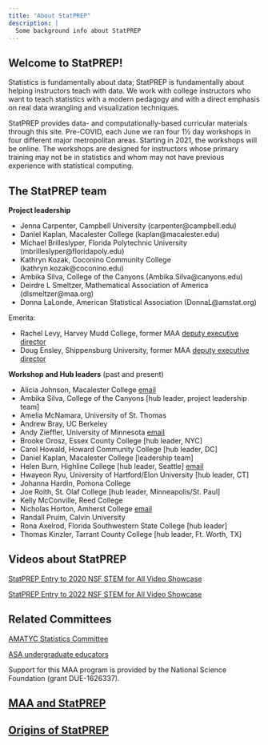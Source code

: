 ```yaml
---
title: "About StatPREP"
description: |
  Some background info about StatPREP
---
```


## Welcome to StatPREP!			

Statistics is fundamentally about data; StatPREP is fundamentally about helping instructors teach with data. We work with college instructors who want to teach statistics with a modern pedagogy and with a direct emphasis on real data wrangling and visualization techniques.

StatPREP provides data- and computationally-based curricular materials through this site. Pre-COVID, each June we ran four 1½ day workshops in four different major metropolitan areas. Starting in 2021, the workshops will be online. The workshops are designed for instructors whose primary training may not be in statistics and whom may not have previous experience with statistical computing. 

## The StatPREP team

**Project leadership**

- Jenna Carpenter, Campbell University (carpenter@campbell.edu)
- Daniel Kaplan, Macalester College (kaplan@macalester.edu)
- Michael Brilleslyper, Florida Polytechnic University (mbrilleslyper@floridapoly.edu)
- Kathryn Kozak, Coconino Community College (kathryn.kozak@coconino.edu)
- Ambika Silva, College of the Canyons (Ambika.Silva@canyons.edu)
- Deirdre L Smeltzer, Mathematical Association of America (dlsmeltzer@maa.org)
- Donna LaLonde, American Statistical Association (DonnaL@amstat.org)

Emerita: 

- Rachel Levy, Harvey Mudd College, former MAA [deputy executive director](https://www.maa.org/news/mathematical-association-of-america-welcomes-new-deputy-executive-director-rachel-levy)
- Doug Ensley, Shippensburg University, former MAA [deputy executive director](https://www.maa.org/doug-ensley-biography)

**Workshop and Hub leaders** (past and present)

- Alicia Johnson, Macalester College [email](ajohns24@macalester.edu)
- Ambika Silva, College of the Canyons [hub leader, project leadership team]
- Amelia McNamara, University of St. Thomas
- Andrew Bray, UC Berkeley
- Andy Zieffler, University of Minnesota [email](zief0002@umn.edu)
- Brooke Orosz, Essex County College [hub leader, NYC]
- Carol Howald, Howard Community College [hub leader, DC]
- Daniel Kaplan, Macalester College [leadership team]
- Helen Burn, Highline College [hub leader, Seattle] [email](HBURN@highline.edu)
- Hwayeon Ryu, University of Hartford/Elon University [hub leader, CT]
- Johanna Hardin, Pomona College
- Joe Roith, St. Olaf College [hub leader, Minneapolis/St. Paul]
- Kelly McConville, Reed College
- Nicholas Horton, Amherst College [email](nhorton@amherst.edu)
- Randall Pruim, Calvin University
- Rona Axelrod, Florida Southwestern State College [hub leader]
- Thomas Kinzler, Tarrant County College [hub leader, Ft. Worth, TX]

## Videos about StatPREP

[StatPREP Entry to 2020 NSF STEM for All Video Showcase](https://youtu.be/tqpR85GhOwo)

[StatPREP Entry to 2022 NSF STEM for All Video Showcase](https://youtu.be/QUZGYQbR59M)

## Related Committees

[AMATYC Statistics Committee](https://amatyc.site-ym.com/page/StatsResources?)

[ASA undergraduate educators](https://www.amstat.org/ASA/Education/Undergraduate-Educators.aspx#communities)

Support for this MAA program is provided by the National Science Foundation (grant DUE-1626337).

## [MAA and StatPREP](https://www.maa.org/programs-and-communities/professional-development/stat-prep)

## [Origins of StatPREP](origins.html)

